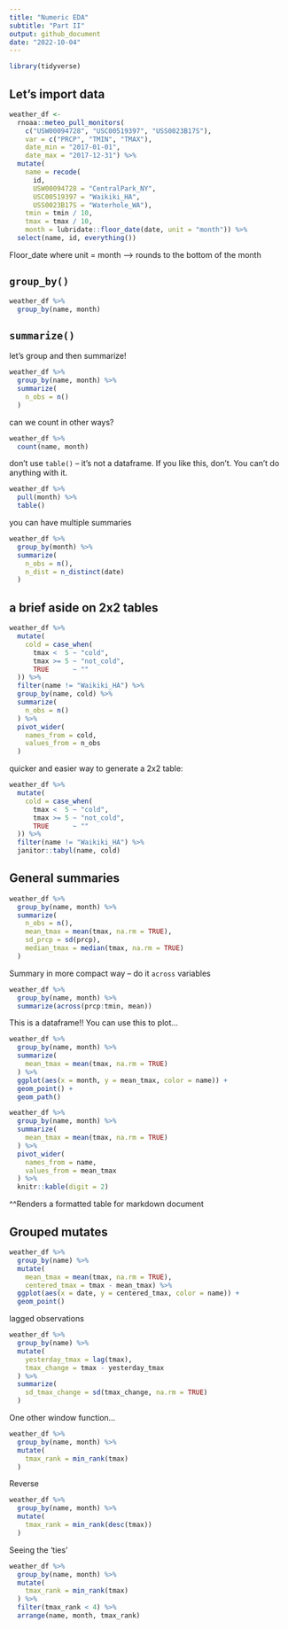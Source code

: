 ```yaml
---
title: "Numeric EDA"
subtitle: "Part II"
output: github_document
date: "2022-10-04"
---
```


```r
library(tidyverse)
```

## Let's import data

```r
weather_df <- 
  rnoaa::meteo_pull_monitors(
    c("USW00094728", "USC00519397", "USS0023B17S"),
    var = c("PRCP", "TMIN", "TMAX"), 
    date_min = "2017-01-01",
    date_max = "2017-12-31") %>%
  mutate(
    name = recode(
      id, 
      USW00094728 = "CentralPark_NY", 
      USC00519397 = "Waikiki_HA",
      USS0023B17S = "Waterhole_WA"),
    tmin = tmin / 10,
    tmax = tmax / 10,
    month = lubridate::floor_date(date, unit = "month")) %>%
  select(name, id, everything())

```

Floor_date where unit = month -->  rounds to the bottom of the month


## `group_by()`

```r
weather_df %>% 
  group_by(name, month)
```


## `summarize()`

let's group and then summarize!

```r
weather_df %>% 
  group_by(name, month) %>% 
  summarize(
    n_obs = n()
  )
```


can we count in other ways?

```r
weather_df %>% 
  count(name, month)
```


don't use `table()` -- it's not a dataframe. If you like this, don't. You can't do anything with it.

```r
weather_df %>% 
  pull(month) %>% 
  table()
```


you can have multiple summaries

```r
weather_df %>% 
  group_by(month) %>% 
  summarize(
    n_obs = n(),
    n_dist = n_distinct(date)
  )
```


## a brief aside on 2x2 tables

```r
weather_df %>% 
  mutate(
    cold = case_when(
      tmax <  5 ~ "cold",
      tmax >= 5 ~ "not_cold",
      TRUE      ~ ""
  )) %>% 
  filter(name != "Waikiki_HA") %>% 
  group_by(name, cold) %>% 
  summarize(
    n_obs = n()
  ) %>% 
  pivot_wider(
    names_from = cold,
    values_from = n_obs
  )
```


quicker and easier way to generate a 2x2 table: 

```r
weather_df %>% 
  mutate(
    cold = case_when(
      tmax <  5 ~ "cold",
      tmax >= 5 ~ "not_cold",
      TRUE      ~ ""
  )) %>% 
  filter(name != "Waikiki_HA") %>% 
  janitor::tabyl(name, cold)
```



## General summaries

```r
weather_df %>% 
  group_by(name, month) %>% 
  summarize(
    n_obs = n(),
    mean_tmax = mean(tmax, na.rm = TRUE),
    sd_prcp = sd(prcp),
    median_tmax = median(tmax, na.rm = TRUE)
  )
```


Summary in more compact way -- do it `across` variables
```r
weather_df %>% 
  group_by(name, month) %>% 
  summarize(across(prcp:tmin, mean))
```


This is a dataframe!!
You can use this to plot...

```r
weather_df %>% 
  group_by(name, month) %>% 
  summarize(
    mean_tmax = mean(tmax, na.rm = TRUE)
  ) %>% 
  ggplot(aes(x = month, y = mean_tmax, color = name)) +
  geom_point() +
  geom_path()
```


```r
weather_df %>% 
  group_by(name, month) %>% 
  summarize(
    mean_tmax = mean(tmax, na.rm = TRUE)
  ) %>% 
  pivot_wider(
    names_from = name,
    values_from = mean_tmax
  ) %>% 
  knitr::kable(digit = 2)
```

^^Renders a formatted table for markdown document


## Grouped mutates

```r
weather_df %>% 
  group_by(name) %>% 
  mutate(
    mean_tmax = mean(tmax, na.rm = TRUE),
    centered_tmax = tmax - mean_tmax) %>% 
  ggplot(aes(x = date, y = centered_tmax, color = name)) +
  geom_point()
```


lagged observations

```r
weather_df %>% 
  group_by(name) %>% 
  mutate(
    yesterday_tmax = lag(tmax),
    tmax_change = tmax - yesterday_tmax
  ) %>% 
  summarize(
    sd_tmax_change = sd(tmax_change, na.rm = TRUE)
  )
```


One other window function...

```r
weather_df %>% 
  group_by(name, month) %>% 
  mutate(
    tmax_rank = min_rank(tmax)
  )
```

Reverse
```r
weather_df %>% 
  group_by(name, month) %>% 
  mutate(
    tmax_rank = min_rank(desc(tmax))
  )
```


Seeing the 'ties'
```r
weather_df %>% 
  group_by(name, month) %>% 
  mutate(
    tmax_rank = min_rank(tmax)
  ) %>% 
  filter(tmax_rank < 4) %>% 
  arrange(name, month, tmax_rank)
```


